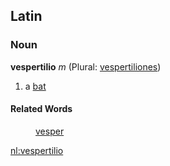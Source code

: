 ==Latin==
===Noun===
'''vespertilio''' ''m'' (Plural: [[vespertiliones]])

#a [[bat]]
====Related Words====
:[[vesper]]

[[nl:vespertilio]]